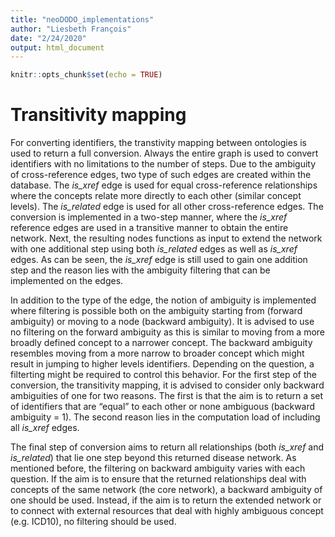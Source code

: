 ```yaml
---
title: "neoDODO_implementations"
author: "Liesbeth François"
date: "2/24/2020"
output: html_document
---
```


```r
knitr::opts_chunk$set(echo = TRUE)
```

# Transitivity mapping

For converting identifiers, the transtivity mapping between ontologies is used to return a full conversion. Always the entire graph is used to convert identifiers with no limitations to the number of steps. Due to the ambiguity of cross-reference edges, two type of such edges are created within the database. The *is_xref* edge is used for equal cross-reference relationships where the concepts relate more directly to each other (similar concept levels). The *is_related* edge is used for all other cross-reference edges. The conversion is implemented in a two-step manner, where the *is_xref* reference edges are used in a transitive manner to obtain the entire network. Next, the resulting nodes functions as input to extend the network with one additional step using both *is_related* edges as well as *is_xref* edges. As can be seen, the *is_xref* edge is still used to gain one addition step and the reason lies with the ambiguity filtering that can be implemented on the edges.

In addition to the type of the edge, the notion of ambiguity is implemented where filtering is possible both on the ambiguity starting from (forward ambiguity) or moving to a node (backward ambiguity). It is advised to use no filtering on the forward ambiguity as this is similar to moving from a more broadly defined concept to a narrower concept. The backward ambiguity resembles moving from a more narrow to broader concept which might result in jumping to higher levels identifiers. Depending on the question, a filterting might be required to control this behavior. For the first step of the conversion, the transitivity mapping, it is advised to consider only backward ambiguities of one for two reasons. The first is that the aim is to return a set of identifiers that are "equal" to each other or none ambiguous (backward ambiguity = 1). The second reason lies in the computation load of including all *is_xref* edges. 

The final step of conversion aims to return all relationships (both *is_xref* and *is_related*) that lie one step beyond this returned disease network. As mentioned before, the filtering on backward ambiguity varies with each question. If the aim is to ensure that the returned relationships deal with concepts of the same network (the core network), a backward ambiguity of one should be used. Instead, if the aim is to return the extended network or to connect with external resources that deal with highly ambiguous concept (e.g. ICD10), no filtering should be used.
